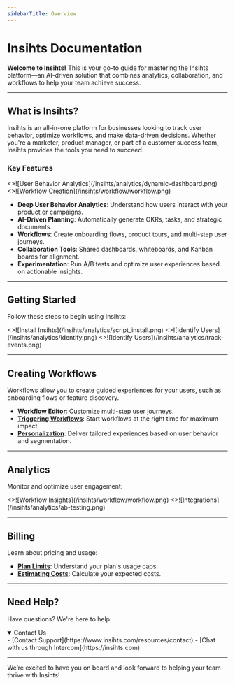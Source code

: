 ```yaml
---
sidebarTitle: Overview
---
```



# Insihts Documentation

**Welcome to Insihts!** This is your go-to guide for mastering the Insihts platform—an AI-driven solution that combines analytics, collaboration, and workflows to help your team achieve success.

---

## What is Insihts?

Insihts is an all-in-one platform for businesses looking to track user behavior, optimize workflows, and make data-driven decisions. Whether you're a marketer, product manager, or part of a customer success team, Insihts provides the tools you need to succeed.

### Key Features

<Cards num={2}>
  <Cards.Card arrow title="User Behavior Analytics" href="/features/analytics">
    <>![User Behavior Analytics](/insihts/analytics/dynamic-dashboard.png)</>
  </Cards.Card>
  <Cards.Card arrow title="Workflow Creation" href="/features/workflows">
    <>![Workflow Creation](/insihts/workflow/workflow.png)</>
  </Cards.Card>
</Cards>

- **Deep User Behavior Analytics**: Understand how users interact with your product or campaigns.
- **AI-Driven Planning**: Automatically generate OKRs, tasks, and strategic documents.
- **Workflows**: Create onboarding flows, product tours, and multi-step user journeys.
- **Collaboration Tools**: Shared dashboards, whiteboards, and Kanban boards for alignment.
- **Experimentation**: Run A/B tests and optimize user experiences based on actionable insights.

---

## Getting Started

Follow these steps to begin using Insihts:

<Cards num={3}>
  <Cards.Card arrow title="Install Insihts" href="/analytics/script">
    <>![Install Insihts](/insihts/analytics/script_install.png)</>
  </Cards.Card>
  <Cards.Card arrow title="Identify Users" href="/analytics/tracking#session-data">
    <>![Identify Users](/insihts/analytics/identify.png)</>
  </Cards.Card>
  <Cards.Card arrow title="Track Events" href="/analytics/events#using-data-attributes">
    <>![Identify Users](/insihts/analytics/track-events.png)</>
  </Cards.Card>
</Cards>


---

## Creating Workflows

Workflows allow you to create guided experiences for your users, such as onboarding flows or feature discovery.

- **[Workflow Editor](/workflows/creating-flows/steps-editor)**: Customize multi-step user journeys.
- **[Triggering Workflows](workflows/creating-flows/start-flow#start-options)**: Start workflows at the right time for maximum impact.
- **[Personalization](./creating-workflows/targeting.md)**: Deliver tailored experiences based on user behavior and segmentation.

---

## Analytics

Monitor and optimize user engagement:

<Cards num={2}>
  <Cards.Card arrow title="Workflow Insights" href="/analytics/workflow-insights">
    <>![Workflow Insights](/insihts/workflow/workflow.png)</>
  </Cards.Card>
  <Cards.Card arrow title="Integrations" href="/analytics/integrations">
    <>![Integrations](/insihts/analytics/ab-testing.png)</>
  </Cards.Card>
</Cards>

---

## Billing

Learn about pricing and usage:

- **[Plan Limits](/billing/limits)**: Understand your plan's usage caps.
- **[Estimating Costs](/billing/estimating-usage-cost)**: Calculate your expected costs.

---

## Need Help?

Have questions? We're here to help:

<details open>
  <summary className="mb-2">Contact Us</summary>
  - [Contact Support](https://www.insihts.com/resources/contact)  
  - [Chat with us through Intercom](https://insihts.com)
</details>

---

We’re excited to have you on board and look forward to helping your team thrive with Insihts!
